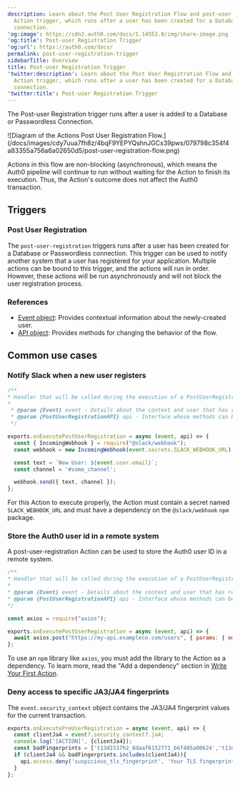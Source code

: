 ```yaml
---
description: Learn about the Post User Registration Flow and post-user-registration
  Action trigger, which runs after a user has been created for a Database or Passwordless
  connection.
'og:image': https://cdn2.auth0.com/docs/1.14553.0/img/share-image.png
'og:title': Post-user Registration Trigger
'og:url': https://auth0.com/docs/
permalink: post-user-registration-trigger
sidebarTitle: Overview
title: Post-user Registration Trigger
'twitter:description': Learn about the Post User Registration Flow and post-user-registration
  Action trigger, which runs after a user has been created for a Database or Passwordless
  connection.
'twitter:title': Post-user Registration Trigger
---
```

The Post-user Registration trigger runs after a user is added to a Database or <Tooltip tip="Passwordless: Form of authentication that does not rely on a password as the first factor." cta="View Glossary" href="/docs/glossary?term=Passwordless">Passwordless</Tooltip> Connection.

<Frame>![Diagram of the Actions Post User Registration Flow.](/docs/images/cdy7uua7fh8z/4bqF9YEPYQshnJGCx39pws/079798c354f4a83355a756a6a02650d5/post-user-registration-flow.png)</Frame>

Actions in this flow are non-blocking (asynchronous), which means the Auth0 pipeline will continue to run without waiting for the Action to finish its execution. Thus, the Action's outcome does not affect the Auth0 transaction.

## Triggers

### Post User Registration

The `post-user-registration` triggers runs after a user has been created for a Database or Passwordless connection. This trigger can be used to notify another system that a user has registered for your application. Multiple actions can be bound to this trigger, and the actions will run in order. However, these actions will be run asynchronously and will not block the user registration process.

### References

* [Event object](/docs/customize/actions/explore-triggers/signup-and-login-triggers/post-user-registration-trigger/post-user-registration-event-object): Provides contextual information about the newly-created user.
* [API object](/docs/customize/actions/explore-triggers/signup-and-login-triggers/post-user-registration-trigger/api-object): Provides methods for changing the behavior of the flow.

## Common use cases

### Notify Slack when a new user registers

```javascript lines
/**
* Handler that will be called during the execution of a PostUserRegistration flow.
* 
 * @param {Event} event - Details about the context and user that has registered.
 * @param {PostUserRegistrationAPI} api - Interface whose methods can be used to change the behavior of post user registration.
 */

exports.onExecutePostUserRegistration = async (event, api) => {
  const { IncomingWebhook } = require("@slack/webhook");
  const webhook = new IncomingWebhook(event.secrets.SLACK_WEBHOOK_URL);

  const text = `New User: ${event.user.email}`;
  const channel = '#some_channel';

  webhook.send({ text, channel });
};
```






<Callout icon="file-lines" color="#0EA5E9" iconType="regular">

For this Action to execute properly, the Action must contain a secret named `SLACK_WEBHOOK_URL` and must have a dependency on the `@slack/webhook` `npm` package.

</Callout>

### Store the Auth0 user id in a remote system

A post-user-registration Action can be used to store the Auth0 user ID in a remote system.

```javascript lines
/**
* Handler that will be called during the execution of a PostUserRegistration flow.
* 
* @param {Event} event - Details about the context and user that has registered.
* @param {PostUserRegistrationAPI} api - Interface whose methods can be used to change the behavior of post user registration.
*/

const axios = require("axios");

exports.onExecutePostUserRegistration = async (event, api) => {
  await axios.post("https://my-api.exampleco.com/users", { params: { email: event.user.email }});
};
```






<Callout icon="file-lines" color="#0EA5E9" iconType="regular">

To use an `npm` library like `axios`, you must add the library to the Action as a dependency. To learn more, read the "Add a dependency" section in [Write Your First Action](/docs/customize/actions/write-your-first-action).

</Callout>

### Deny access to specific JA3/JA4 fingerprints

The `event.security_context` object contains the JA3/JA4 fingerprint values for the current transaction.

```js lines
exports.onExecutePreUserRegistration = async (event, api) => {
  const clientJa4 = event?.security_context?.ja4;
  console.log('[ACTION]', {clientJa4});
  const badFingerprints = ['t13d1517h2_8daaf6152771_b6f405a00624','t13d1516h2_8daaf6152771_d8a2da3f94cd'];
  if (clientJa4 && badFingerprints.includes(clientJa4)){
    api.access.deny('suspicious_tls_fingerprint', 'Your TLS fingerprint has been flagged as suspicious');
  }
};
```



